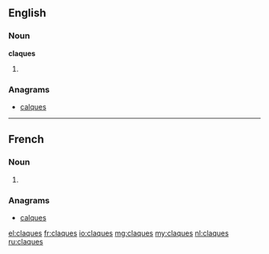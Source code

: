 ==English==

===Noun===
'''claques'''

# {{plural of|claque}}

===Anagrams===
* [[calques#English|calques]]

----

==French==

===Noun===
{{head|fr}}

# {{plural of|claque|lang=fr}}

===Anagrams===
* [[calques#French|calques]]

[[el:claques]]
[[fr:claques]]
[[io:claques]]
[[mg:claques]]
[[my:claques]]
[[nl:claques]]
[[ru:claques]]